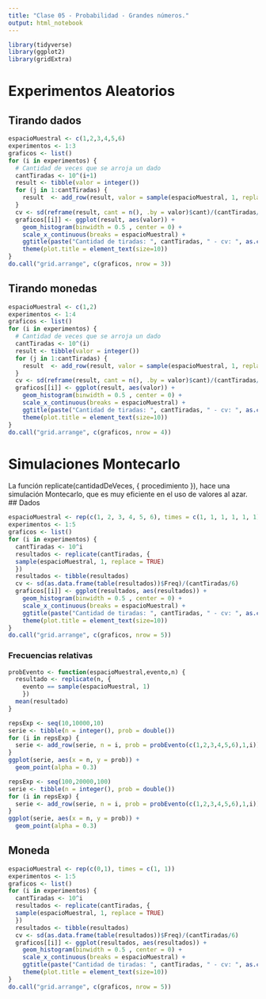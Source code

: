 ```yaml
---
title: "Clase 05 - Probabilidad - Grandes números."
output: html_notebook
---
```


```r
library(tidyverse)
library(ggplot2)
library(gridExtra)
```


# Experimentos Aleatorios
## Tirando dados
```r
espacioMuestral <- c(1,2,3,4,5,6)
experimentos <- 1:3
graficos <- list()
for (i in experimentos) {
  # Cantidad de veces que se arroja un dado
  cantTiradas <- 10^(i+1)
  result <- tibble(valor = integer())
  for (j in 1:cantTiradas) {
    result  <- add_row(result, valor = sample(espacioMuestral, 1, replace = TRUE))
  }
  cv <- sd(reframe(result, cant = n(), .by = valor)$cant)/(cantTiradas/6)
  graficos[[i]] <- ggplot(result, aes(valor)) +
    geom_histogram(binwidth = 0.5 , center = 0) +
    scale_x_continuous(breaks = espacioMuestral) +
    ggtitle(paste("Cantidad de tiradas: ", cantTiradas, " - cv: ", as.character(cv))) + 
    theme(plot.title = element_text(size=10))
}
do.call("grid.arrange", c(graficos, nrow = 3)) 
```

## Tirando monedas
```r
espacioMuestral <- c(1,2)
experimentos <- 1:4
graficos <- list()
for (i in experimentos) {
  # Cantidad de veces que se arroja un dado
  cantTiradas <- 10^(i)
  result <- tibble(valor = integer())
  for (j in 1:cantTiradas) {
    result  <- add_row(result, valor = sample(espacioMuestral, 1, replace = TRUE))
  }
  cv <- sd(reframe(result, cant = n(), .by = valor)$cant)/(cantTiradas/6)
  graficos[[i]] <- ggplot(result, aes(valor)) +
    geom_histogram(binwidth = 0.5 , center = 0) +
    scale_x_continuous(breaks = espacioMuestral) +
    ggtitle(paste("Cantidad de tiradas: ", cantTiradas, " - cv: ", as.character(cv))) + 
    theme(plot.title = element_text(size=10))
}
do.call("grid.arrange", c(graficos, nrow = 4)) 

```

# Simulaciones Montecarlo
La función replicate(cantidadDeVeces, { procedimiento }), hace una simulación Montecarlo, que es muy eficiente en el uso de valores al azar.
## Dados
```r
espacioMuestral <- rep(c(1, 2, 3, 4, 5, 6), times = c(1, 1, 1, 1, 1, 1))
experimentos <- 1:5
graficos <- list()
for (i in experimentos) {
  cantTiradas <- 10^i
  resultados <- replicate(cantTiradas, {
  sample(espacioMuestral, 1, replace = TRUE)
  })
  resultados <- tibble(resultados)
  cv <- sd(as.data.frame(table(resultados))$Freq)/(cantTiradas/6)
  graficos[[i]] <- ggplot(resultados, aes(resultados)) +
    geom_histogram(binwidth = 0.5 , center = 0) +
    scale_x_continuous(breaks = espacioMuestral) +
    ggtitle(paste("Cantidad de tiradas: ", cantTiradas, " - cv: ", as.character(cv))) + 
    theme(plot.title = element_text(size=10))
}
do.call("grid.arrange", c(graficos, nrow = 5)) 
```
### Frecuencias relativas
```r
probEvento <- function(espacioMuestral,evento,n) {
  resultado <- replicate(n, {
    evento == sample(espacioMuestral, 1)
    })
  mean(resultado)
}
```


```r
repsExp <- seq(10,10000,10)
serie <- tibble(n = integer(), prob = double())
for (i in repsExp) {
  serie <- add_row(serie, n = i, prob = probEvento(c(1,2,3,4,5,6),1,i))
}
ggplot(serie, aes(x = n, y = prob)) + 
  geom_point(alpha = 0.3)
```

```r
repsExp <- seq(100,20000,100)
serie <- tibble(n = integer(), prob = double())
for (i in repsExp) {
  serie <- add_row(serie, n = i, prob = probEvento(c(1,2,3,4,5,6),1,i))
}
ggplot(serie, aes(x = n, y = prob)) + 
  geom_point(alpha = 0.3)
```

## Moneda
```r
espacioMuestral <- rep(c(0,1), times = c(1, 1))
experimentos <- 1:5
graficos <- list()
for (i in experimentos) {
  cantTiradas <- 10^i
  resultados <- replicate(cantTiradas, {
  sample(espacioMuestral, 1, replace = TRUE)
  })
  resultados <- tibble(resultados)
  cv <- sd(as.data.frame(table(resultados))$Freq)/(cantTiradas/6)
  graficos[[i]] <- ggplot(resultados, aes(resultados)) +
    geom_histogram(binwidth = 0.5 , center = 0) +
    scale_x_continuous(breaks = espacioMuestral) +
    ggtitle(paste("Cantidad de tiradas: ", cantTiradas, " - cv: ", as.character(cv))) + 
    theme(plot.title = element_text(size=10))
}
do.call("grid.arrange", c(graficos, nrow = 5)) 
```

